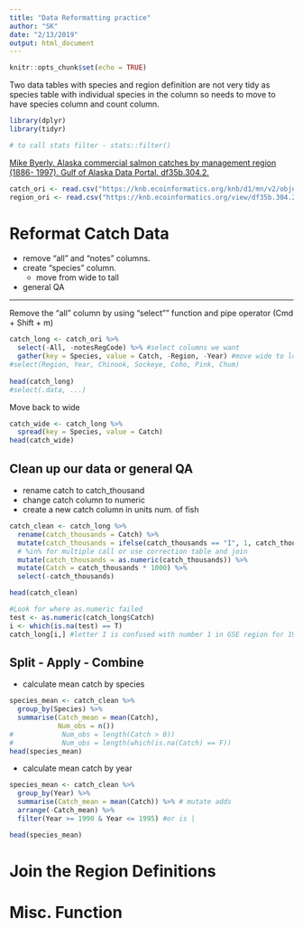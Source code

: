 ```yaml
---
title: "Data Reformatting practice"
author: "SK"
date: "2/13/2019"
output: html_document
---
```


```r
knitr::opts_chunk$set(echo = TRUE)
```

Two data tables with species and region definition are not very tidy as species table with individual species in the column so needs to move to have species column and count column.

```r
library(dplyr)
library(tidyr)

# to call stats filter - stats::filter()
```

[Mike Byerly. Alaska commercial salmon catches by management region (1886- 1997). Gulf of Alaska Data Portal. df35b.304.2.](https://knb.ecoinformatics.org/view/df35b.304.2)

```r
catch_ori <- read.csv("https://knb.ecoinformatics.org/knb/d1/mn/v2/object/df35b.302.1", stringsAsFactors = F)
region_ori <- read.csv("https://knb.ecoinformatics.org/view/df35b.304.2", stringsAsFactors = F)
```

# Reformat Catch Data

* remove "all" and "notes" columns.
* create "species" column.
    - move from wide to tall
* general QA

****
Remove the "all" column by using "select"" function and pipe operator (Cmd + Shift + m)

```r
catch_long <- catch_ori %>% 
  select(-All, -notesRegCode) %>% #select columns we want
  gather(key = Species, value = Catch, -Region, -Year) #move wide to long
#select(Region, Year, Chinook, Sockeye, Coho, Pink, Chum)
  
head(catch_long)
#select(.data, ...)
```

Move back to wide
```r
catch_wide <- catch_long %>% 
  spread(key = Species, value = Catch)
head(catch_wide)
```

## Clean up our data or general QA

* rename catch to catch_thousand
* change catch column to numeric
* create a new catch column in units num. of fish

```r
catch_clean <- catch_long %>% 
  rename(catch_thousands = Catch) %>%
  mutate(catch_thousands = ifelse(catch_thousands == "I", 1, catch_thousands)) %>% 
  # %in% for multiple call or use correction table and join
  mutate(catch_thousands = as.numeric(catch_thousands)) %>% 
  mutate(Catch = catch_thousands * 1000) %>% 
  select(-catch_thousands)

head(catch_clean)
```

```r
#Look for where as.numeric failed
test <- as.numeric(catch_long$Catch)
i <- which(is.na(test) == T)
catch_long[i,] #letter I is confused with number 1 in GSE region for 1955 (401 case)
```

## Split - Apply - Combine

* calculate mean catch by species
```r
species_mean <- catch_clean %>% 
  group_by(Species) %>% 
  summarise(Catch_mean = mean(Catch),
            Num_obs = n())
#            Num_obs = length(Catch > 0))
#            Num_obs = length(which(is.na(Catch) == F))
head(species_mean)
```

* calculate mean catch by year
```r
species_mean <- catch_clean %>% 
  group_by(Year) %>% 
  summarise(Catch_mean = mean(Catch)) %>% # mutate adds
  arrange(-Catch_mean) %>% 
  filter(Year >= 1990 & Year <= 1995) #or is |

head(species_mean)
```

# Join the Region Definitions




# Misc. Function

